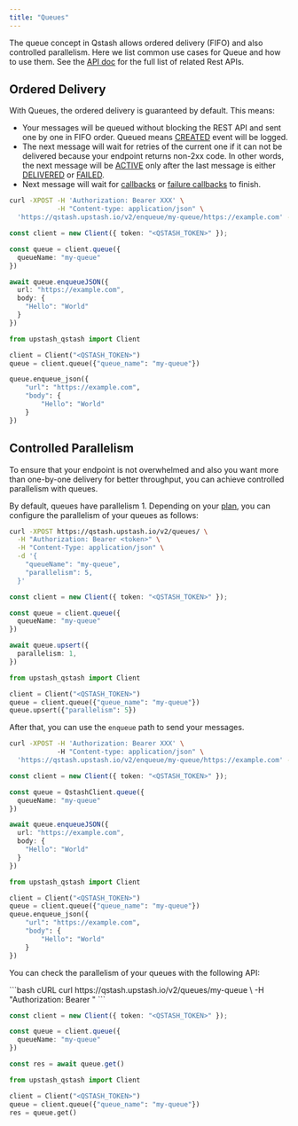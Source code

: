 ---
title: "Queues"
---

The queue concept in Qstash allows ordered delivery (FIFO) and also controlled parallelism. 
Here we list common use cases for Queue and how to use them.
See the [API doc](/qstash/api/queues/upsert) for the full list of related Rest APIs.

## Ordered Delivery

With Queues, the ordered delivery is guaranteed by default. 
This means:

- Your messages will be queued without blocking the REST API and sent one by one in FIFO order. Queued means [CREATED](/qstash/howto/debug-logs) event will be logged.
- The next message will wait for retries of the current one if it can not be delivered because your endpoint returns non-2xx code. 
  In other words, the next message will be [ACTIVE](/qstash/howto/debug-logs) only after the last message is either [DELIVERED](/qstash/howto/debug-logs) or 
  [FAILED](/qstash/howto/debug-logs). 
- Next message will wait for [callbacks](/qstash/features/callbacks#what-is-a-callback) or [failure callbacks](/qstash/features/callbacks#what-is-a-failure-callback) to finish.

<CodeGroup>

```bash cURL
curl -XPOST -H 'Authorization: Bearer XXX' \
            -H "Content-type: application/json" \
  'https://qstash.upstash.io/v2/enqueue/my-queue/https://example.com' -d '{"message":"Hello, World!"}'
```

```typescript TypeScript
const client = new Client({ token: "<QSTASH_TOKEN>" });

const queue = client.queue({
  queueName: "my-queue"
})

await queue.enqueueJSON({
  url: "https://example.com",
  body: {
    "Hello": "World"
  }
})
```

```python Python
from upstash_qstash import Client

client = Client("<QSTASH_TOKEN>")
queue = client.queue({"queue_name": "my-queue"})

queue.enqueue_json({
    "url": "https://example.com",
    "body": {
        "Hello": "World"
    }
})
```
</CodeGroup>

## Controlled Parallelism

To ensure that your endpoint is not overwhelmed and also you want more than one-by-one delivery for better throughput, 
you can achieve controlled parallelism with queues. 

By default, queues have parallelism 1. 
Depending on your [plan](https://upstash.com/pricing/qstash), you can configure the parallelism of your queues as follows:

<CodeGroup>

```bash cURL
curl -XPOST https://qstash.upstash.io/v2/queues/ \
  -H "Authorization: Bearer <token>" \
  -H "Content-Type: application/json" \
  -d '{
    "queueName": "my-queue", 
    "parallelism": 5,
  }'
```

```typescript TypeScript
const client = new Client({ token: "<QSTASH_TOKEN>" });

const queue = client.queue({
  queueName: "my-queue"
})

await queue.upsert({
  parallelism: 1,
})
```

```python Python
from upstash_qstash import Client

client = Client("<QSTASH_TOKEN>")
queue = client.queue({"queue_name": "my-queue"})
queue.upsert({"parallelism": 5})
```

</CodeGroup>

After that, you can use the `enqueue` path to send your messages. 

<CodeGroup>

```bash cURL
curl -XPOST -H 'Authorization: Bearer XXX' \ 
            -H "Content-type: application/json" \
  'https://qstash.upstash.io/v2/enqueue/my-queue/https://example.com' -d '{"message":"Hello, World!"}'
```

```typescript TypeScript
const client = new Client({ token: "<QSTASH_TOKEN>" });

const queue = QstashClient.queue({
  queueName: "my-queue"
})

await queue.enqueueJSON({
  url: "https://example.com",
  body: {
    "Hello": "World"
  }
})
```

```python Python
from upstash_qstash import Client

client = Client("<QSTASH_TOKEN>")
queue = client.queue({"queue_name": "my-queue"})
queue.enqueue_json({
    "url": "https://example.com",
    "body": {
        "Hello": "World"
    }
})
```
</CodeGroup>

You can check the parallelism of your queues with the following API:

<CodeGroup>
```bash cURL
curl https://qstash.upstash.io/v2/queues/my-queue \
  -H "Authorization: Bearer <token>"
```

```typescript TypeScript
const client = new Client({ token: "<QSTASH_TOKEN>" });

const queue = client.queue({
  queueName: "my-queue"
})

const res = await queue.get()
```

```python Python
from upstash_qstash import Client

client = Client("<QSTASH_TOKEN>")
queue = client.queue({"queue_name": "my-queue"})
res = queue.get()
```
</CodeGroup>
